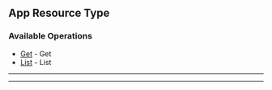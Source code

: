 
## App Resource Type

### Available Operations

* [Get](/python/app_resource_type/get) - Get
* [List](/python/app_resource_type/list) - List

---
<Get />

---
<List />
